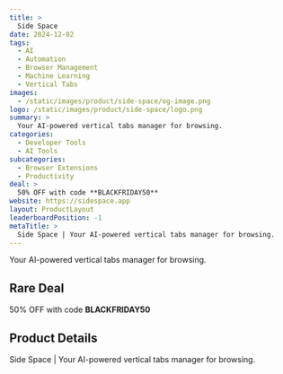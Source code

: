 ```yaml
---
title: >
  Side Space
date: 2024-12-02
tags:
  - AI
  - Automation
  - Browser Management
  - Machine Learning
  - Vertical Tabs
images:
  - /static/images/product/side-space/og-image.png
logo: /static/images/product/side-space/logo.png
summary: >
  Your AI-powered vertical tabs manager for browsing.
categories:
  - Developer Tools
  - AI Tools
subcategories:
  - Browser Extensions
  - Productivity
deal: >
  50% OFF with code **BLACKFRIDAY50**
website: https://sidespace.app
layout: ProductLayout
leaderboardPosition: -1
metaTitle: >
  Side Space | Your AI-powered vertical tabs manager for browsing.
---
```

Your AI-powered vertical tabs manager for browsing.

## Rare Deal

50% OFF with code **BLACKFRIDAY50**

## Product Details

Side Space | Your AI-powered vertical tabs manager for browsing.


